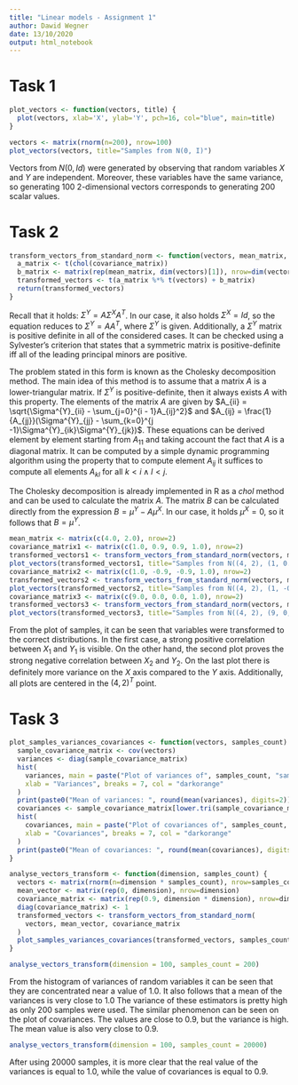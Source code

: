 ```yaml
---
title: "Linear models - Assignment 1"
author: Dawid Wegner
date: 13/10/2020
output: html_notebook
---
```


# Task 1

```r
plot_vectors <- function(vectors, title) {
  plot(vectors, xlab='X', ylab='Y', pch=16, col="blue", main=title)
}

vectors <- matrix(rnorm(n=200), nrow=100)
plot_vectors(vectors, title="Samples from N(0, I)")
```

Vectors from $N(0, Id)$ were generated by observing that random variables $X$ and $Y$ are independent. Moreover, these variables have the same variance, so generating 100 2-dimensional vectors corresponds to generating 200 scalar values.

# Task 2

```r
transform_vectors_from_standard_norm <- function(vectors, mean_matrix, covariance_matrix) {
  a_matrix <- t(chol(covariance_matrix))
  b_matrix <- matrix(rep(mean_matrix, dim(vectors)[1]), nrow=dim(vectors)[2])
  transformed_vectors <- t(a_matrix %*% t(vectors) + b_matrix)
  return(transformed_vectors)
}
```

Recall that it holds: $\Sigma^{Y} = A\Sigma^{X}A^T$. In our case, it also holds $\Sigma^{X} = Id$, so the equation reduces to $\Sigma^{Y} = AA^T$, where $\Sigma^{Y}$ is given. Additionally, a $\Sigma^{Y}$ matrix is positive definite in all of the considered cases. It can be checked using a Sylvester's criterion that states that a symmetric matrix is positive-definite iff all of the leading principal minors are positive.

The problem stated in this form is known as the Cholesky decomposition method. The main idea of this method is to assume that a matrix $A$ is a lower-triangular matrix. If $\Sigma^{Y}$ is positive-definite, then it always exists $A$ with this property. The elements of the matrix $A$ are given by $A_{ii} = \sqrt{\Sigma^{Y}_{ii} - \sum_{j=0}^{i - 1}A_{ij}^2}$ and $A_{ij} = \frac{1}{A_{jj}}(\Sigma^{Y}_{jj} - \sum_{k=0}^{j -1}\Sigma^{Y}_{ik}\Sigma^{Y}_{jk})$. These equations can be derived element by element starting from $A_{11}$ and taking account the fact that $A$ is a diagonal matrix. It can be computed by a simple dynamic programming algorithm using the property that to compute element $A_{ij}$ it suffices to compute all elements $A_{kl}$ for all $k < i \land l < j$.

The Cholesky decomposition is already implemented in R as a $chol$ method and can be used to calculate the matrix $A$. The matrix $B$ can be calculated directly from the expression $B = \mu^{Y} - A\mu^{X}$. In our case, it holds $\mu^{X} = 0$, so it follows that $B = \mu^{Y}$.

```r
mean_matrix <- matrix(c(4.0, 2.0), nrow=2)
covariance_matrix1 <- matrix(c(1.0, 0.9, 0.9, 1.0), nrow=2)
transformed_vectors1 <- transform_vectors_from_standard_norm(vectors, mean_matrix, covariance_matrix1)
plot_vectors(transformed_vectors1, title="Samples from N((4, 2), (1, 0.9, 0.9, 1))")
covariance_matrix2 <- matrix(c(1.0, -0.9, -0.9, 1.0), nrow=2)
transformed_vectors2 <- transform_vectors_from_standard_norm(vectors, mean_matrix, covariance_matrix2)
plot_vectors(transformed_vectors2, title="Samples from N((4, 2), (1, -0.9, -0.9, 1))")
covariance_matrix3 <- matrix(c(9.0, 0.0, 0.0, 1.0), nrow=2)
transformed_vectors3 <- transform_vectors_from_standard_norm(vectors, mean_matrix, covariance_matrix3)
plot_vectors(transformed_vectors3, title="Samples from N((4, 2), (9, 0, 0, 1))")
```

From the plot of samples, it can be seen that variables were transformed to the correct distributions. In the first case, a strong positive correlation between $X_1$ and $Y_1$ is visible. On the other hand, the second plot proves the strong negative correlation between $X_2$ and $Y_2$. On the last plot there is definitely more variance on the $X$ axis compared to the $Y$ axis. Additionally, all plots are centered in the $(4, 2)^T$ point.


# Task 3

```r
plot_samples_variances_covariances <- function(vectors, samples_count) {
  sample_covariance_matrix <- cov(vectors)
  variances <- diag(sample_covariance_matrix)
  hist(
    variances, main = paste("Plot of variances of", samples_count, "samples"),
    xlab = "Variances", breaks = 7, col = "darkorange"
  )
  print(paste0("Mean of variances: ", round(mean(variances), digits=2)))
  covariances <- sample_covariance_matrix[lower.tri(sample_covariance_matrix, diag=FALSE)]
  hist(
    covariances, main = paste("Plot of covariances of", samples_count, "samples"),
    xlab = "Covariances", breaks = 7, col = "darkorange"
  )
  print(paste0("Mean of covariances: ", round(mean(covariances), digits=2)))
}

analyse_vectors_transform <- function(dimension, samples_count) {
  vectors <- matrix(rnorm(n=dimension * samples_count), nrow=samples_count)
  mean_vector <- matrix(rep(0, dimension), nrow=dimension)
  covariance_matrix <- matrix(rep(0.9, dimension * dimension), nrow=dimension)
  diag(covariance_matrix) <- 1
  transformed_vectors <- transform_vectors_from_standard_norm(
    vectors, mean_vector, covariance_matrix
  )
  plot_samples_variances_covariances(transformed_vectors, samples_count)
}

analyse_vectors_transform(dimension = 100, samples_count = 200)
```

From the histogram of variances of random variables it can be seen that they are concentrated near a value of 1.0. It also follows that a mean of the variances is very close to 1.0 The variance of these estimators is pretty high as only 200 samples were used. The similar phenomenon can be seen on the plot of covariances. The values are close to 0.9, but the variance is high. The mean value is also very close to 0.9.

```r
analyse_vectors_transform(dimension = 100, samples_count = 20000)
```

After using 20000 samples, it is more clear that the real value of the variances is equal to 1.0, while the value of covariances is equal to 0.9.
